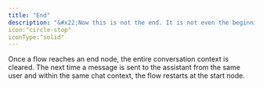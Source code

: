 ```yaml
---
title: "End"
description: "&#x22;Now this is not the end. It is not even the beginning of the end. But it is, perhaps, the end of the beginning.&#x22; &#x2014;Winston Churchill"
icon:"circle-stop"
iconType:"solid"
---
```


Once a flow reaches an end node, the entire conversation context is cleared. The next time a message
is sent to the assistant from the same user and within the same chat context, the flow restarts at the
start node.
